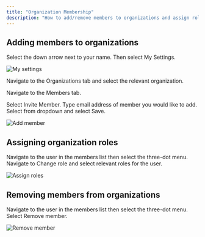 ```yaml
---
title: "Organization Membership"
description: "How to add/remove members to organizations and assign roles"
---
```


## Adding members to organizations

Select the down arrow next to your name. Then select My Settings.

![My settings](/images/my-settings.png)

Navigate to the Organizations tab and select the relevant organization. 

Navigate to the Members tab. 

Select Invite Member. Type email address of member you would like to add. Select from dropdown and select Save. 

![Add member](/images/add-member.png)

## Assigning organization roles

Navigate to the user in the members list then select the three-dot menu. Navigate to Change role and select relevant roles for the user.

![Assign roles](/images/assign-roles.png)

## Removing members from organizations

Navigate to the user in the members list then select the three-dot menu. Select Remove member. 

![Remove member](/images/remove-member.png)
